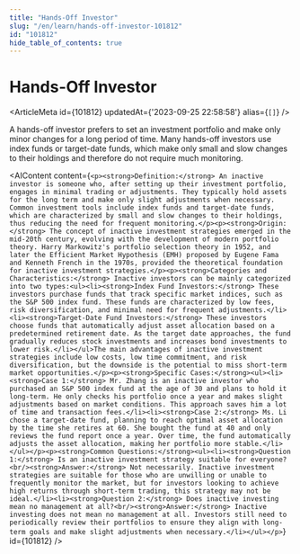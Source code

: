 ```yaml
---
title: "Hands-Off Investor"
slug: "/en/learn/hands-off-investor-101812"
id: "101812"
hide_table_of_contents: true
---
```



# Hands-Off Investor

<ArticleMeta id={101812} updatedAt={'2023-09-25 22:58:58'} alias={`[]`} />
<div className='border-solid border-b border-t-0 my-4 border-[var(--ifm-color-gray-300)]' />

A hands-off investor prefers to set an investment portfolio and make only minor changes for a long period of time. Many hands-off investors use index funds or target-date funds, which make only small and slow changes to their holdings and therefore do not require much monitoring.

<AIContent content={`<p><strong>Definition:</strong> An inactive investor is someone who, after setting up their investment portfolio, engages in minimal trading or adjustments. They typically hold assets for the long term and make only slight adjustments when necessary. Common investment tools include index funds and target-date funds, which are characterized by small and slow changes to their holdings, thus reducing the need for frequent monitoring.</p><p><strong>Origin:</strong> The concept of inactive investment strategies emerged in the mid-20th century, evolving with the development of modern portfolio theory. Harry Markowitz's portfolio selection theory in 1952, and later the Efficient Market Hypothesis (EMH) proposed by Eugene Fama and Kenneth French in the 1970s, provided the theoretical foundation for inactive investment strategies.</p><p><strong>Categories and Characteristics:</strong> Inactive investors can be mainly categorized into two types:<ul><li><strong>Index Fund Investors:</strong> These investors purchase funds that track specific market indices, such as the S&P 500 index fund. These funds are characterized by low fees, risk diversification, and minimal need for frequent adjustments.</li><li><strong>Target-Date Fund Investors:</strong> These investors choose funds that automatically adjust asset allocation based on a predetermined retirement date. As the target date approaches, the fund gradually reduces stock investments and increases bond investments to lower risk.</li></ul>The main advantages of inactive investment strategies include low costs, low time commitment, and risk diversification, but the downside is the potential to miss short-term market opportunities.</p><p><strong>Specific Cases:</strong><ul><li><strong>Case 1:</strong> Mr. Zhang is an inactive investor who purchased an S&P 500 index fund at the age of 30 and plans to hold it long-term. He only checks his portfolio once a year and makes slight adjustments based on market conditions. This approach saves him a lot of time and transaction fees.</li><li><strong>Case 2:</strong> Ms. Li chose a target-date fund, planning to reach optimal asset allocation by the time she retires at 60. She bought the fund at 40 and only reviews the fund report once a year. Over time, the fund automatically adjusts the asset allocation, making her portfolio more stable.</li></ul></p><p><strong>Common Questions:</strong><ul><li><strong>Question 1:</strong> Is an inactive investment strategy suitable for everyone?<br/><strong>Answer:</strong> Not necessarily. Inactive investment strategies are suitable for those who are unwilling or unable to frequently monitor the market, but for investors looking to achieve high returns through short-term trading, this strategy may not be ideal.</li><li><strong>Question 2:</strong> Does inactive investing mean no management at all?<br/><strong>Answer:</strong> Inactive investing does not mean no management at all. Investors still need to periodically review their portfolios to ensure they align with long-term goals and make slight adjustments when necessary.</li></ul></p>`} id={101812} />
